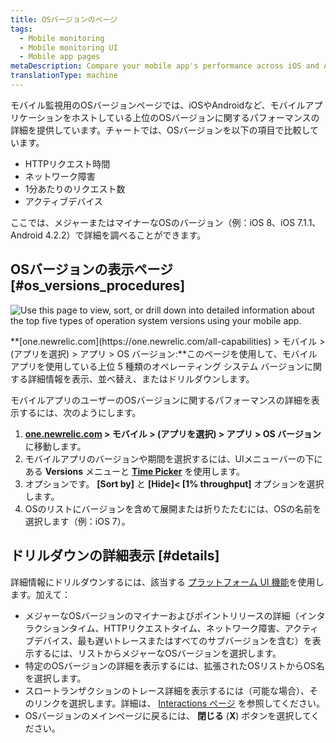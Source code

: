 ```yaml
---
title: OSバージョンのページ
tags:
  - Mobile monitoring
  - Mobile monitoring UI
  - Mobile app pages
metaDescription: Compare your mobile app's performance across iOS and Android versions
translationType: machine
---
```



モバイル監視用のOSバージョンページでは、iOSやAndroidなど、モバイルアプリケーションをホストしている上位のOSバージョンに関するパフォーマンスの詳細を提供しています。チャートでは、OSバージョンを以下の項目で比較しています。

* HTTPリクエスト時間
* ネットワーク障害
* 1分あたりのリクエスト数
* アクティブデバイス

ここでは、メジャーまたはマイナーなOSのバージョン（例：iOS 8、iOS 7.1.1、Android 4.2.2）で詳細を調べることができます。

## OSバージョンの表示ページ [#os_versions_procedures]

<img
  title="OS Version Page"
  alt="Use this page to view, sort, or drill down into detailed information about the top five types of operation system versions using your mobile app."
  src={mobileOsVersionsSummary}
/>

<figcaption>
  **[one.newrelic.com](https://one.newrelic.com/all-capabilities) > モバイル > (アプリを選択) > アプリ > OS バージョン:**このページを使用して、モバイル アプリを使用している上位 5 種類のオペレーティング システム バージョンに関する詳細情報を表示、並べ替え、またはドリルダウンします。
</figcaption>

モバイルアプリのユーザーのOSバージョンに関するパフォーマンスの詳細を表示するには、次のようにします。

1. **[one.newrelic.com](https://one.newrelic.com/all-capabilities) > モバイル > (アプリを選択) > アプリ > OS バージョン**に移動します。
2. モバイルアプリのバージョンや期間を選択するには、UIメニューバーの下にある **Versions** メニューと [**Time Picker**](/docs/site/timepicker-setting-time-periods-to-view-data) を使用します。
3. オプションです。 **\[Sort by]** と **\[Hide]&lt; \[1% throughput]** オプションを選択します。
4. OSのリストにバージョンを含めて展開または折りたたむには、OSの名前を選択します（例：iOS 7）。

## ドリルダウンの詳細表示 [#details]

詳細情報にドリルダウンするには、該当する [プラットフォーム UI 機能](/docs/new-relic-solutions/new-relic-one/introduction-new-relic-platform)を使用します。加えて：

* メジャーなOSバージョンのマイナーおよびポイントリリースの詳細（インタラクションタイム、HTTPリクエストタイム、ネットワーク障害、アクティブデバイス、最も遅いトレースまたはすべてのサブバージョンを含む）を表示するには、リストからメジャーなOSバージョンを選択します。
* 特定のOSバージョンの詳細を表示するには、拡張されたOSリストからOS名を選択します。
* スロートランザクションのトレース詳細を表示するには（可能な場合）、そのリンクを選択します。詳細は、 [Interactions ページ](/docs/mobile-monitoring-ui#interactions-timeline) を参照してください。
* OSバージョンのメインページに戻るには、 **閉じる** (**X**) ボタンを選択してください。